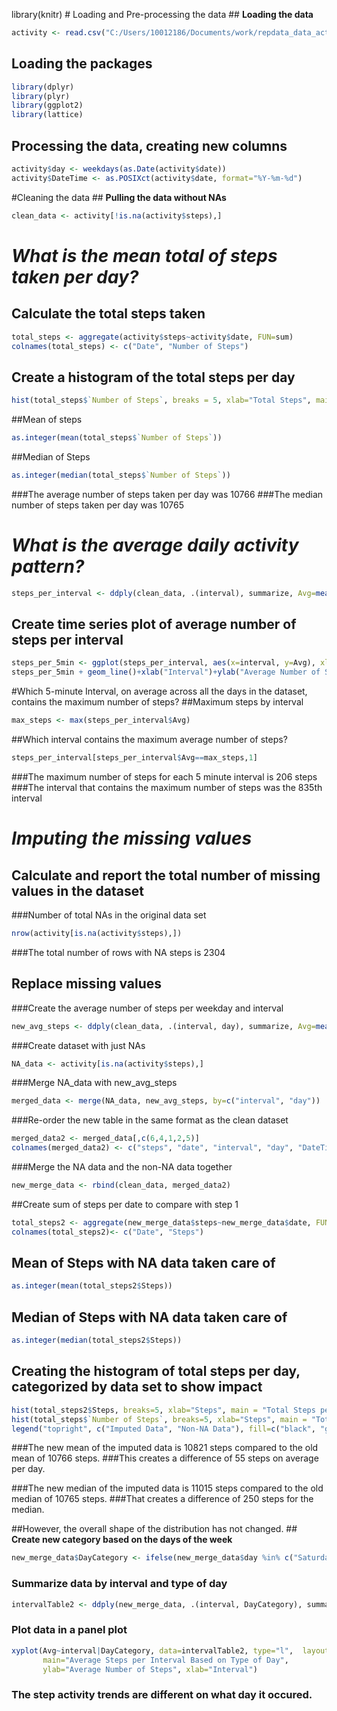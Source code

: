 library(knitr)
# Loading and Pre-processing the data
## **Loading the data**
```{R}
activity <- read.csv("C:/Users/10012186/Documents/work/repdata_data_activity/activity.csv")
```
## **Loading the packages**
```{R}
library(dplyr)
library(plyr)
library(ggplot2)
library(lattice)
```
## **Processing the data, creating new columns**
```{R}
activity$day <- weekdays(as.Date(activity$date))
activity$DateTime <- as.POSIXct(activity$date, format="%Y-%m-%d")
```
#Cleaning the data
## **Pulling the data without NAs**
```{R}
clean_data <- activity[!is.na(activity$steps),]
```

# *What is the mean total of steps taken per day?*
## **Calculate the total steps taken**
```{R}
total_steps <- aggregate(activity$steps~activity$date, FUN=sum)
colnames(total_steps) <- c("Date", "Number of Steps")
```

## **Create a histogram of the total steps per day**
```{R echo=TRUE}
hist(total_steps$`Number of Steps`, breaks = 5, xlab="Total Steps", main = "Total Count of Steps per Day")
```

##Mean of steps
```{R}
as.integer(mean(total_steps$`Number of Steps`))
```

##Median of Steps
```{R}
as.integer(median(total_steps$`Number of Steps`))
```
###The average number of steps taken per day was 10766
###The median number of steps taken per day was 10765

# *What is the average daily activity pattern?*
```{R}
steps_per_interval <- ddply(clean_data, .(interval), summarize, Avg=mean(steps))
```
## **Create time series plot of average number of steps per interval**
```{R echo=TRUE}
steps_per_5min <- ggplot(steps_per_interval, aes(x=interval, y=Avg), xlab="Interval", ylab="Average Number of Steps")
steps_per_5min + geom_line()+xlab("Interval")+ylab("Average Number of Steps")+ggtitle("Average Number of Steps per Interval")
```

#Which 5-minute Interval, on average across all the days in the dataset, contains the maximum number of steps? 
##Maximum steps by interval
```{R}
max_steps <- max(steps_per_interval$Avg)
```
##Which interval contains the maximum average number of steps?
```{R}
steps_per_interval[steps_per_interval$Avg==max_steps,1]
```

###The maximum number of steps for each 5 minute interval is 206 steps 
###The interval that contains the maximum number of steps was the 835th interval

# *Imputing the missing values*
## **Calculate and report the total number of missing values in the dataset**
###Number of total NAs in the original data set
```{R}
nrow(activity[is.na(activity$steps),])
```
###The total number of rows with NA steps is 2304

## **Replace missing values** 
###Create the average number of steps per weekday and interval
```{R}
new_avg_steps <- ddply(clean_data, .(interval, day), summarize, Avg=mean(steps))
```

###Create dataset with just NAs
```{R}
NA_data <- activity[is.na(activity$steps),]
```

###Merge NA_data with new_avg_steps
```{R}
merged_data <- merge(NA_data, new_avg_steps, by=c("interval", "day"))
```

###Re-order the new table in the same format as the clean dataset
```{R}
merged_data2 <- merged_data[,c(6,4,1,2,5)]
colnames(merged_data2) <- c("steps", "date", "interval", "day", "DateTime")
```

###Merge the NA data and the non-NA data together
```{R}
new_merge_data <- rbind(clean_data, merged_data2)
```

##Create sum of steps per date to compare with step 1
```{R}
total_steps2 <- aggregate(new_merge_data$steps~new_merge_data$date, FUN=sum, )
colnames(total_steps2)<- c("Date", "Steps")
```

## Mean of Steps with NA data taken care of
```{R}
as.integer(mean(total_steps2$Steps))
```
## Median of Steps with NA data taken care of
```{R}
as.integer(median(total_steps2$Steps))
```

## **Creating the histogram of total steps per day, categorized by data set to show impact**
```{R echo=TRUE}
hist(total_steps2$Steps, breaks=5, xlab="Steps", main = "Total Steps per Day with NAs Fixed", col="Black")
hist(total_steps$`Number of Steps`, breaks=5, xlab="Steps", main = "Total Steps per Day with NAs Fixed", col="Grey", add=T)
legend("topright", c("Imputed Data", "Non-NA Data"), fill=c("black", "grey") )
```
###The new mean of the imputed data is 10821 steps compared to the old mean of 10766 steps. 
###This creates a difference of 55 steps on average per day.

###The new median of the imputed data is 11015 steps compared to the old median of 10765 steps. 
###That creates a difference of 250 steps for the median.

##However, the overall shape of the distribution has not changed.
## **Create new category based on the days of the week**
```{R}
new_merge_data$DayCategory <- ifelse(new_merge_data$day %in% c("Saturday", "Sunday"), "Weekend", "Weekday")
```

### Summarize data by interval and type of day
```{R}
intervalTable2 <- ddply(new_merge_data, .(interval, DayCategory), summarize, Avg = mean(steps))
```

### Plot data in a panel plot
```{R echo=TRUE}
xyplot(Avg~interval|DayCategory, data=intervalTable2, type="l",  layout = c(1,2),
       main="Average Steps per Interval Based on Type of Day", 
       ylab="Average Number of Steps", xlab="Interval")
```
### The step activity trends are different on what day it occured.